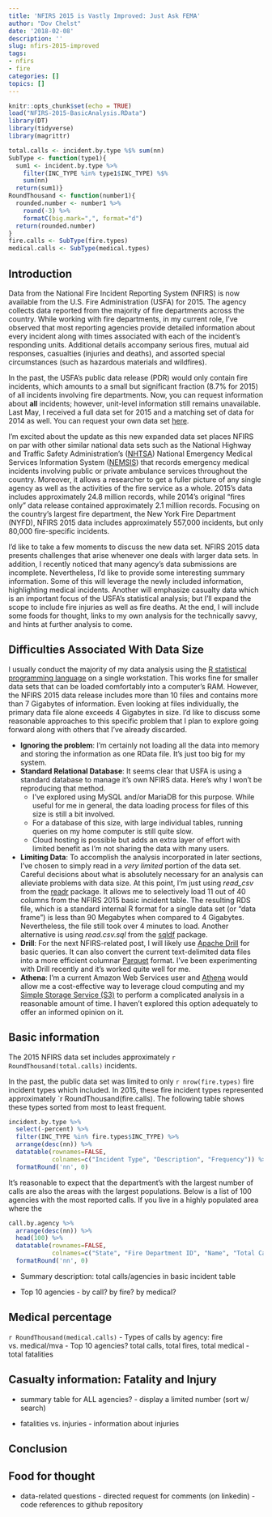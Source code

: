 ```yaml
--- 
title: 'NFIRS 2015 is Vastly Improved: Just Ask FEMA' 
author: "Dov Chelst" 
date: '2018-02-08'
description: ''
slug: nfirs-2015-improved
tags:
- nfirs
- fire
categories: []
topics: []
---
```


```r
knitr::opts_chunk$set(echo = TRUE) 
load("NFIRS-2015-BasicAnalysis.RData")
library(DT)
library(tidyverse)
library(magrittr)

total.calls <- incident.by.type %$% sum(nn)
SubType <- function(type1){
  sum1 <- incident.by.type %>% 
    filter(INC_TYPE %in% type1$INC_TYPE) %$% 
    sum(nn)
  return(sum1)}
RoundThousand <- function(number1){
  rounded.number <- number1 %>% 
    round(-3) %>% 
    formatC(big.mark=",", format="d")
  return(rounded.number)
}
fire.calls <- SubType(fire.types)
medical.calls <- SubType(medical.types)
```

## Introduction

Data from the National Fire Incident Reporting System (NFIRS) is now available
from the U.S. Fire Administration (USFA) for 2015. The agency collects data
reported from the majority of fire departments across the country. While working
with fire departments, in my current role, I've observed that most reporting
agencies provide detailed information about every incident along with times
associated with each of the incident's responding units. Additional details
accompany serious fires, mutual aid responses, casualties (injuries and deaths),
and assorted special circumstances (such as hazardous materials and wildfires).

In the past, the USFA's public data release (PDR) would only contain fire
incidents, which amounts to a small but significant fraction (8.7% for 2015) of
all incidents involving fire departments. Now, you can request information about
__all__ incidents; however, unit-level information still remains unavailable.
Last May, I received a full data set for 2015 and a matching set of data for
2014 as well. You can request your own data set
[here](https://www.usfa.fema.gov/data/statistics/order_download_data.html).

I'm excited about the update as this new expanded data set places NFIRS on par
with other similar national data sets such as the National Highway and Traffic
Safety Administration's ([NHTSA](https://www.nhtsa.gov/)) National Emergency
Medical Services Information System ([NEMSIS](https://nemsis.org/)) that records
emergency medical incidents involving public or private ambulance services
throughout the country. Moreover, it allows a researcher to get a fuller picture
of any single agency as well as the activities of the fire service as a whole.
2015's data includes approximately 24.8 million records, while 2014's original
"fires only" data release contained approximately 2.1 million records. Focusing
on the country's largest fire department, the New York Fire Department (NYFD),
NFIRS 2015 data includes approximately 557,000 incidents, but only 80,000
fire-specific incidents.

I'd like to take a few moments to discuss the new data set. NFIRS 2015 data 
presents challenges that arise whenever one deals with larger data sets. 
In addition, I recently noticed that many agency's data submissions are incomplete.
Nevertheless, I'd like to provide some interesting summary information. Some of 
this will leverage the newly included information, highlighting medical 
incidents. Another will emphasize casualty data which is an important focus of 
the USFA's statistical analysis; but I'll expand the scope to include fire 
injuries as well as fire deaths. At the end, I will include some foods for 
thought, links to my own analysis for the technically savvy, and hints at 
further analysis to come.

## Difficulties Associated With Data Size

I usually conduct the majority of my data analysis using the [R statistical
programming language](https://www.r-project.org/) on a single workstation. This
works fine for smaller data sets that can be loaded comfortably into a
computer's RAM. However, the NFIRS 2015 data release includes more than 10 files
and contains more than 7 Gigabytes of information. Even looking at files
individually, the primary data file alone exceeds 4 Gigabytes in size. I'd like
to discuss some reasonable approaches to this specific problem that I plan to
explore going forward along with others that I've already discarded.

- __Ignoring the problem__: I'm certainly not loading all the data into memory
and storing the information as one RData file. It's just too big for my system.
- __Standard Relational Database__: It seems clear that USFA is using a standard
database to manage it's own NFIRS data. Here's why I won't be reproducing that
method.
    - I've explored using MySQL and/or MariaDB for this purpose. While useful
    for me in general, the data loading process for files of this size is still
    a bit involved.
    - For a database of this size, with large individual tables, running queries
    on my home computer is still quite slow.
    - Cloud hosting is possible but adds an extra layer of effort with limited
    benefit as I'm not sharing the data with many users.
    
- __Limiting Data__: To accomplish the analysis incorporated in later sections,
I've chosen to simply read in a _very limited_ portion of the data set. Careful
decisions about what is absolutely necessary for an analysis can alleviate
problems with data size. At this point, I'm just using *read_csv* from the
[readr](http://readr.tidyverse.org/) package. It allows me to selectively load
11 out of 40 columns from the NFIRS 2015 basic incident table. The resulting RDS
file, which is a standard internal R format for a single data set (or "data
frame") is less than 90 Megabytes when compared to 4 Gigabytes. Nevertheless,
the file still took over 4 minutes to load. Another alternative is using
*read.csv.sql* from the
[sqldf](https://github.com/ggrothendieck/sqldf/blob/master/README.md#Overview)
package.
- __Drill__: For the next NFIRS-related post, I will likely use [Apache
Drill](https://drill.apache.org/) for basic queries. It can also convert the
current text-delimited data files into a more efficient columnar 
[Parquet](https://parquet.apache.org/) format. I've been experimenting with
Drill recently and it's worked quite well for me.  
- __Athena__: I'm a current Amazon Web Services user and 
[Athena](https://aws.amazon.com/athena/) would allow me a cost-effective way to 
leverage cloud computing and my [Simple Storage Service
(S3)](https://aws.amazon.com/s3/) to perform a complicated analysis in a
reasonable amount of time. I haven't explored this option adequately to offer an
informed opinion on it.

## Basic information

The 2015 NFIRS data set includes approximately `r RoundThousand(total.calls)`
incidents. 

In the past, the public data set was limited to only `r nrow(fire.types)` fire
incident types which included. In 2015, these fire incident types represented
approximately `r RoundThousand(fire.calls). The following table shows these 
types sorted from most to least frequent.
```r
incident.by.type %>%
  select(-percent) %>%
  filter(INC_TYPE %in% fire.types$INC_TYPE) %>%
  arrange(desc(nn)) %>%
  datatable(rownames=FALSE, 
            colnames=c("Incident Type", "Description", "Frequency")) %>%
  formatRound('nn', 0)
```

It's reasonable to expect that the department's with the largest number of calls
are also the areas with the largest populations. Below is a list of 100 agencies
with the most reported calls. If you live in a highly populated area where the 

```r
call.by.agency %>%
  arrange(desc(nn)) %>%
  head(100) %>%
  datatable(rownames=FALSE, 
            colnames=c("State", "Fire Department ID", "Name", "Total Calls")) %>%
  formatRound('nn', 0)
```


- Summary description: total calls/agencies in basic incident table 

- Top 10 agencies - by call? by fire? by medical?

## Medical percentage


`r RoundThousand(medical.calls)`
- Types of calls by agency: fire vs. medical/mva
- Top 10 agencies? total calls, total fires, total medical
- total fatalities

<!-- leave casualty information for next week: hint at it -->
## Casualty information: Fatality and Injury

- summary table for ALL agencies? - display a limited number (sort w/ search)

- fatalities vs. injuries - information about injuries

## Conclusion

## Food for thought

- data-related questions - directed request for comments (on linkedin) - code 
references to github repository